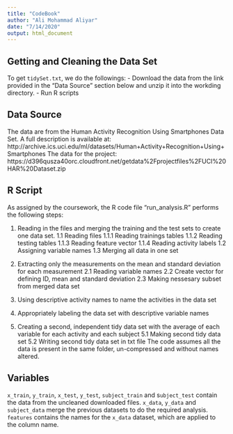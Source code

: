 ```yaml
---
title: "CodeBook"
author: "Ali Mohammad Aliyar"
date: "7/14/2020"
output: html_document
---
```

## Getting and Cleaning the Data Set

To get ```tidySet.txt```, we do the followings:
 - Download the data from the link provided in the "Data Source" section below and unzip it into the workding directory. 
 - Run R scripts 


## Data Source 
The data are from the Human Activity Recognition Using Smartphones Data Set. A full description is available at: http://archive.ics.uci.edu/ml/datasets/Human+Activity+Recognition+Using+Smartphones 
The data for the project: https://d396qusza40orc.cloudfront.net/getdata%2Fprojectfiles%2FUCI%20HAR%20Dataset.zip

## R Script
As assigned by the coursework, the R code file "run_analysis.R" performs the following steps: 

1. Reading in the files and merging the training and the test sets to create one data set.
1.1 Reading files
1.1.1 Reading trainings tables
1.1.2 Reading testing tables
1.1.3 Reading feature vector
1.1.4 Reading activity labels
1.2 Assigning variable names
1.3 Merging all data in one set

2. Extracting only the measurements on the mean and standard deviation for each measurement
2.1 Reading variable names
2.2 Create vector for defining ID, mean and standard deviation
2.3 Making nessesary subset from merged data set

3. Using descriptive activity names to name the activities in the data set
4. Appropriately labeling the data set with descriptive variable names
5. Creating a second, independent tidy data set with the average of each variable for each activity and each subject
5.1 Making second tidy data set
5.2 Writing second tidy data set in txt file
The code assumes all the data is present in the same folder, un-compressed and without names altered.

## Variables
```x_train```, ```y_train```, ```x_test```, ```y_test```, ```subject_train``` and s```ubject_test``` contain the data from the uncleaned downloaded files. ```x_data```, ```y_data``` and ```subject_data``` merge the previous datasets to do the required analysis. ```features``` contains the names for the ```x_data``` dataset, which are applied to the column name. 





